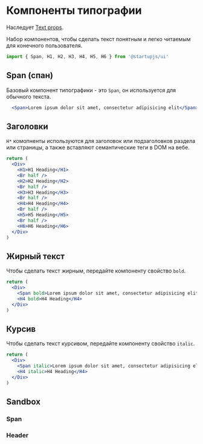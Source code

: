 
# Компоненты типографии

Наследует [Text props](https://reactnative.dev/docs/next/text).

Набор компонентов, чтобы сделать текст понятным и легко читаемым для конечного пользователя.

```jsx
import { Span, H1, H2, H3, H4, H5, H6 } from '@startupjs/ui'
```

## Span (спан)

Базовый компонент типографики - это `Span`, он используется для обычного текста.

```jsx example
  <Span>Lorem ipsum dolor sit amet, consectetur adipisicing elit</Span>
```

## Заголовки

`H*` комопненты используются для заголовок или подзаголовков раздела или страницы, а также вставляют семантические теги в DOM на вебе.

```jsx example
return (
  <Div>
    <H1>H1 Heading</H1>
    <Br half />
    <H2>H2 Heading</H2>
    <Br half />
    <H3>H3 Heading</H3>
    <Br half />
    <H4>H4 Heading</H4>
    <Br half />
    <H5>H5 Heading</H5>
    <Br half />
    <H6>H6 Heading</H6>
  </Div>
)
```

## Жирный текст

Чтобы сделать текст жирным, передайте компоненту свойство `bold`.

```jsx example
return (
  <Div>
    <Span bold>Lorem ipsum dolor sit amet, consectetur adipisicing elit.</Span>
    <H4 bold>H4 Heading</H4>
  </Div>
)
```

## Курсив

Чтобы сделать текст курсивом, передайте компоненту свойство `italic`.

```jsx example
return (
  <Div>
    <Span italic>Lorem ipsum dolor sit amet, consectetur adipisicing elit.</Span>
    <H4 italic>H4 Heading</H4>
  </Div>
)
```

## Sandbox

### Span

<Sandbox Component={Span} />

### Header

<Sandbox Component={H1} />
